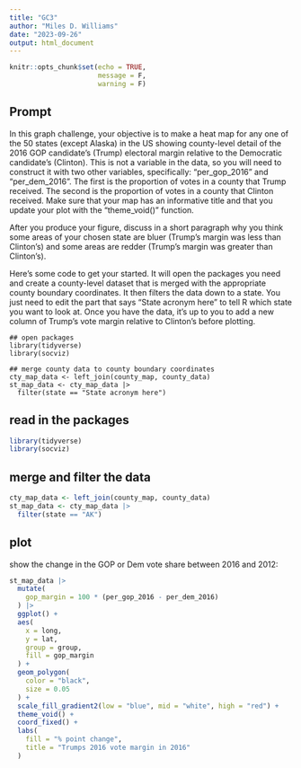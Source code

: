 ```yaml
---
title: "GC3"
author: "Miles D. Williams"
date: "2023-09-26"
output: html_document
---
```


```r
knitr::opts_chunk$set(echo = TRUE,
                      message = F,
                      warning = F)
```

## Prompt

In this graph challenge, your objective is to make a heat map for any one of the 50 states (except Alaska) in the US showing county-level detail of the 2016 GOP candidate's (Trump) electoral margin relative to the Democratic candidate's (Clinton). This is not a variable in the data, so you will need to construct it with two other variables, specifically: "per_gop_2016" and "per_dem_2016". The first is the proportion of votes in a county that Trump received. The second is the proportion of votes in a county that Clinton received. Make sure that your map has an informative title and that you update your plot with the "theme_void()" function.

After you produce your figure, discuss in a short paragraph why you think some areas of your chosen state are bluer (Trump's margin was less than Clinton's) and some areas are redder (Trump's margin was greater than Clinton's).

Here's some code to get your started. It will open the packages you need and create a county-level dataset that is merged with the appropriate county boundary coordinates. It then filters the data down to a state. You just need to edit the part that says "State acronym here" to tell R which state you want to look at. Once you have the data, it's up to you to add a new column of Trump's vote margin relative to Clinton's before plotting.

```
## open packages
library(tidyverse)
library(socviz)

## merge county data to county boundary coordinates
cty_map_data <- left_join(county_map, county_data)
st_map_data <- cty_map_data |>
  filter(state == "State acronym here")
```

## read in the packages

```r
library(tidyverse)
library(socviz)
```

## merge and filter the data

```r
cty_map_data <- left_join(county_map, county_data)
st_map_data <- cty_map_data |>
  filter(state == "AK")
```

## plot

show the change in the GOP or Dem vote share between 2016 and 2012:

```r
st_map_data |>
  mutate(
    gop_margin = 100 * (per_gop_2016 - per_dem_2016)
  ) |>
  ggplot() +
  aes(
    x = long,
    y = lat,
    group = group,
    fill = gop_margin
  ) +
  geom_polygon(
    color = "black",
    size = 0.05
  ) +
  scale_fill_gradient2(low = "blue", mid = "white", high = "red") +
  theme_void() +
  coord_fixed() +
  labs(
    fill = "% point change",
    title = "Trumps 2016 vote margin in 2016"
  )
```

